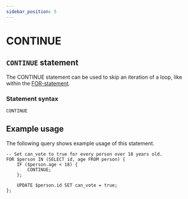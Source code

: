 ```yaml
---
sidebar_position: 5
---
```


# CONTINUE 

## `CONTINUE` statement

The CONTINUE statement can be used to skip an iteration of a loop, like within the [FOR-statement](/docs/surrealQL/statements/for).

### Statement syntax

```surql title="SurrealQL Syntax"
CONTINUE
```

## Example usage

The following query shows example usage of this statement.

```surql
-- Set can_vote to true for every person over 18 years old.
FOR $person IN (SELECT id, age FROM person) {
	IF ($person.age < 18) {
		CONTINUE;
	};

	UPDATE $person.id SET can_vote = true;
};
```
